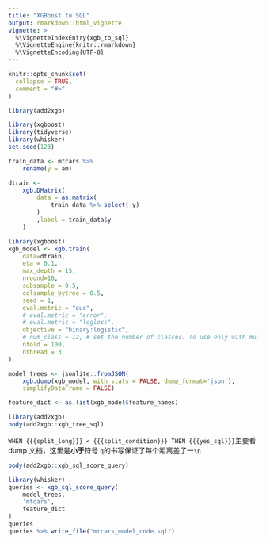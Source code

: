 ```yaml
---
title: "XGBoost to SQL"
output: rmarkdown::html_vignette
vignette: >
  %\VignetteIndexEntry{xgb_to_sql}
  %\VignetteEngine{knitr::rmarkdown}
  %\VignetteEncoding{UTF-8}
---
```


```r
knitr::opts_chunk$set(
  collapse = TRUE,
  comment = "#>"
)
```

```r
library(add2xgb)
```

```r
library(xgboost)
library(tidyverse)
library(whisker)
set.seed(123)
```

```r
train_data <- mtcars %>% 
    rename(y = am)
```

```r
dtrain <- 
    xgb.DMatrix(
        data = as.matrix(
            train_data %>% select(-y)
        )
        ,label = train_data$y
    )
```

```r
library(xgboost)
xgb_model <- xgb.train(
    data=dtrain,
    eta = 0.1,
    max_depth = 15,
    nround=16,
    subsample = 0.5,
    colsample_bytree = 0.5,
    seed = 1,
    eval.metric = "auc",
    # eval.metric = "error",
    # eval.metric = "logloss",
    objective = "binary:logistic",
    # num_class = 12, # set the number of classes. To use only with multiclass objectives.
    nfold = 100,
    nthread = 3
)
```

```r
model_trees <- jsonlite::fromJSON(
	xgb.dump(xgb_model, with_stats = FALSE, dump_format='json'), 
	simplifyDataFrame = FALSE)
```

```r
feature_dict <- as.list(xgb_model$feature_names)
```

```r
library(add2xgb)
body(add2xgb::xgb_tree_sql)
```

`WHEN {{{split_long}}} < {{{split_condition}}} THEN {{{yes_sql}}}`主要看 dump 文档，这里是**小于**符号
`q`的书写保证了每个距离差了一`\n`

```r
body(add2xgb::xgb_sql_score_query)
```

```r
library(whisker)
queries <- xgb_sql_score_query(
    model_trees, 
    'mtcars',
    feature_dict
)
queries
queries %>% write_file("mtcars_model_code.sql")
```
